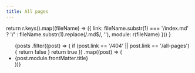 ```yaml
---
title: All pages
---
```



  return r.keys().map((fileName) => ({
    link: fileName.substr(1) === '/index.md' ? '/' : fileName.substr(1).replace(/\.md$/, ''),
    module: r(fileName)
  }))
}


<ul>
  {posts
    .filter((post) => {
      if (post.link == '/404' || post.link == '/all-pages') {
        return false
      }
      return true
    })
    .map((post) => (
      <li>
        <Link href={post.link}>{post.module.frontMatter.title}</Link>
      </li>
    ))}
</ul>
